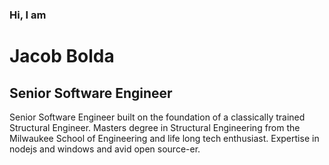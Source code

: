 ### Hi, I am
# Jacob Bolda
## Senior Software Engineer

Senior Software Engineer built on the foundation of a
classically trained Structural Engineer. Masters degree
in Structural Engineering from the Milwaukee School of
Engineering and life long tech enthusiast. Expertise
in nodejs and windows and avid open source-er.
